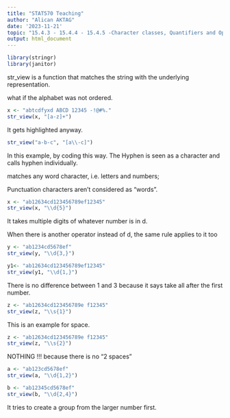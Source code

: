 ---
title: "STAT570 Teaching"
author: "Alican AKTAG"
date: '2023-11-21'
topic: "15.4.3 - 15.4.4 - 15.4.5 -Character classes, Quantifiers and Operator precedence and parentheses"
output: html_document
---

```{r}
library(stringr)
library(janitor)
```

str_view is a function that matches the string with the underlying representation.

what if the alphabet was not ordered.

```{r}
x <- "abtcdfyxd ABCD 12345 -!@#%."
str_view(x, "[a-z]+")
```

It gets highlighted anyway.

```{r}
str_view("a-b-c", "[a\\-c]")
```

In this example, by coding this way. The Hyphen is seen as a character and calls hyphen individually.

\w matches any word character, i.e. letters and numbers;

Punctuation characters aren't considered as "words".

```{r}
x <- "ab12634cd123456789ef12345"
str_view(x, "\\d{5}")

```

It takes multiple digits of whatever number is in d.

When there is another operator instead of d, the same rule applies to it too

```{r}
y <- "ab1234cd5678ef"
str_view(y, "\\d{3,}")

y1<- "ab12634cd123456789ef12345"
str_view(y1, "\\d{1,}")
```

There is no difference between 1 and 3 because it says take all after the first number.

```{r}
z <- "ab12634cd123456789e f12345"
str_view(z, "\\s{1}")
```

This is an example for space.

```{r}

z <- "ab12634cd123456789e f12345"
str_view(z, "\\s{2}")
```

NOTHING !!! because there is no "2 spaces"

```{r}
a <- "ab123cd5678ef"
str_view(a, "\\d{1,2}")

b <- "ab12345cd5678ef"
str_view(b, "\\d{2,4}")

```

It tries to create a group from the larger number first.
